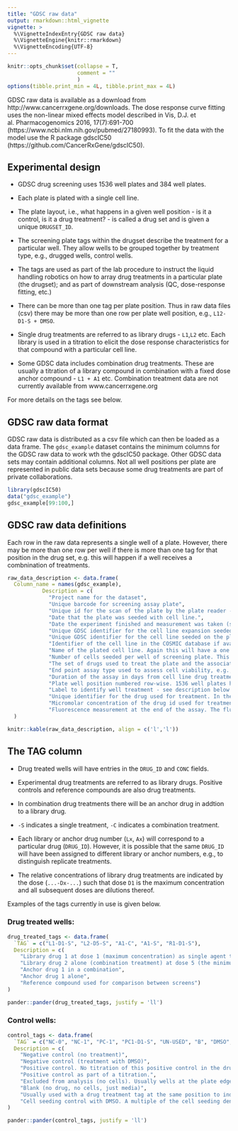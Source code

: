 ```yaml
---
title: "GDSC raw data"
output: rmarkdown::html_vignette
vignette: >
  %\VignetteIndexEntry{GDSC raw data}
  %\VignetteEngine{knitr::rmarkdown}
  %\VignetteEncoding{UTF-8}
---
```


```r
knitr::opts_chunk$set(collapse = T,
                      comment = ""
                      )
options(tibble.print_min = 4L, tibble.print_max = 4L)
```

GDSC raw data is available as a download from http://www.cancerrxgene.org/downloads. The dose response curve fitting uses the non-linear mixed effects model described in Vis, D.J. et al. Pharmacogenomics 2016, 17(7):691-700 (https://www.ncbi.nlm.nih.gov/pubmed/27180993). To fit the data with the model use the R package gdscIC50 (https://github.com/CancerRxGene/gdscIC50). 

## Experimental design

 * GDSC drug screening uses 1536 well plates and 384 well plates.
 
 * Each plate is plated with a single cell line. 
 
 * The plate layout, i.e., what happens in a given well position - is it a control,  is it a drug treatment? - is called a drug set and is given a unique `DRUGSET_ID`.

 * The screening plate tags within the drugset describe the treatment for a particular well. They allow wells to be grouped together by treatment type, e.g., drugged wells, control wells. 
 
  * The tags are used as part of the lab procedure to instruct the liquid handling robotics on how to array drug treatments in a particular plate (the drugset); and as part of downstream analysis (QC, dose-response fitting, etc.)

 * There can be more than one tag per plate position. Thus in raw data files (csv) there may be more than one row per plate well position, e.g., `L12-D1-S + DMSO`.
 
 * Single drug treatments are referred to as library drugs - `L1`,`L2` etc. Each library is used in a titration to elicit the dose response characteristics for that compound with a particular cell line. 
 
 * Some GDSC data includes combination drug treatments. These are usually a titration of a library compound in combination with a fixed dose anchor compound - `L1 + A1` etc. Combination treatment data are not currently available from www.cancerrxgene.org
 
For more details on the tags see below.
 
## GDSC raw data format
 
GDSC raw data is distributed as a csv file which can then be loaded as a data frame. The `gdsc_example` dataset contains the minimum columns for the GDSC raw data to work wth the gdscIC50 package. Other GDSC data sets may contain additional columns. Not all well positions per plate are represented in public data sets because some drug treatments are part of private collaborations.

```r
library(gdscIC50)
data("gdsc_example")
gdsc_example[99:100,]
```
 
## GDSC raw data definitions

Each row in the raw data represents a single well of a plate. However, there may be more than one row per well if there is more than one tag for that position in the drug set, e.g. this will happen if a well receives a combnination of treatments.

```r
raw_data_description <- data.frame(
  Column_name = names(gdsc_example),
           Description = c(
             "Project name for the dataset",
             "Unique barcode for screening assay plate", 
             "Unique id for the scan of the plate by the plate reader - fluorescence measurement data. A plate might be scanned more than once but only one `SCAN_ID` will pass internal QC. Therefore there is a one to one  correspondence between `BARCODE` and `SCAN_ID` in the published data.",
             "Date that the plate was seeded with cell line.",
             "Date the experiment finished and measurement was taken (scanning).",
             "Unique GDSC identifier for the cell line expansion seeded on the plate. Each time a cell line is expanded from frozen stocks it is assigned a new `CELL_ID`.",
             "Unique GDSC identifier for the cell line seeded on the plate. A particular cell line will have a single `MASTER_CELL_ID` but can have multiple `CELL_ID`.",
             "Identifier of the cell line in the COSMIC database if available. There is a one to one correspondence between `MASTER_CELL_ID` and `COSMIC_ID`.",
             "Name of the plated cell line. Again this will have a one to one correspondence with `MASTER_CELL_ID`.",
             "Number of cells seeded per well of screening plate. This number is the same for all wells on a plate.",
             "The set of drugs used to treat the plate and the associated plate layout.",
             "End point assay type used to assess cell viability, e.g., `Glo` is *Promega CellTiter-Glo*.",
             "Duration of the assay in days from cell line drug treatment to end point measurement.",
             "Plate well position numbered row-wise. 1536 well plates have 48 columns and 384 well plates have 24.",
             "Label to identify well treatment - see description below. It is possible to have more than one tag per well `POSITION` such that in the raw data files (csv) there may be more than one row per plate well position, e.g., `L12-D1-S + DMSO`.",
             "Unique identifier for the drug used for treatment. In the absence of a drug treatment, e.g., a negative control this field will be `NA`.",
             "Micromolar concentration of the drug id used for treatment. As with `DRUG_ID` this field can be `NA`.",
             "Fluorescence measurement at the end of the assay. The fluorescence is a result of `ASSAY` and is an indicator of cell viability.")
  )
```

<!-- # ```{r, echo=FALSE, results='asis'} -->
<!-- # knitr::kable(raw_data_description) -->
<!-- # ``` -->
<!-- #  -->
```r
knitr::kable(raw_data_description, align = c('l','l'))
```


## The TAG column 

 * Drug treated wells will have entries in the `DRUG_ID` and `CONC` fields.
 
 * Experimental drug treatments are referred to as library drugs. Positive controls and reference compounds are also drug treatments.
 
 * In combination drug treatments there will be an anchor drug in addtion to a library drug.
 
 * `-S` indicates a single treatment, `-C` indicates a combination treatment.
 
 * Each library or anchor drug number (`Lx`, `Ax`) will correspond to a particular drug (`DRUG_ID`). However, it is possible that the same `DRUG_ID` will have been assigned to different library or anchor numbers, e.g., to distinguish replicate treatments.

 * The relative concentrations of library drug treatments are indicated by the dose (`...-Dx-...`) such that dose `D1` is the maximum concentration and all subsequent doses are dilutions thereof. 
 
Examples of the tags currently in use is given below.

### Drug treated wells:

```r
drug_treated_tags <- data.frame(
  `TAG` = c("L1-D1-S", "L2-D5-S", "A1-C", "A1-S", "R1-D1-S"),
  Description = c(
    "Library drug 1 at dose 1 (maximum concentration) as single agent treatment",
    "Library drug 2 alone (combination treatment) at dose 5 (the minimum in a 5 point titration)",
    "Anchor drug 1 in a combination",
    "Anchor drug 1 alone",
    "Reference compound used for comparison between screens")
)
```
```r
pander::pander(drug_treated_tags, justify = 'll')
```

### Control wells:

```r
control_tags <- data.frame(
  `TAG` = c("NC-0", "NC-1", "PC-1", "PC1-D1-S", "UN-USED", "B", "DMSO", "SC"),
  Description = c(
    "Negative control (no treatment)",
    "Negative control (treatment with DMSO)",
    "Positive control. No titration of this positive control in the drug set",
    "Positive control as part of a titration.",
    "Excluded from analysis (no cells). Usually wells at the plate edge.",
    "Blank (no drug, no cells, just media)",
    "Usually used with a drug treatment tag at the same position to indicate back-filling to a required volume.",
    "Cell seeding control with DMSO. A multiple of the cell seeding density used for the rest of the plate.")
)
```
```r
pander::pander(control_tags, justify = 'll')
```
